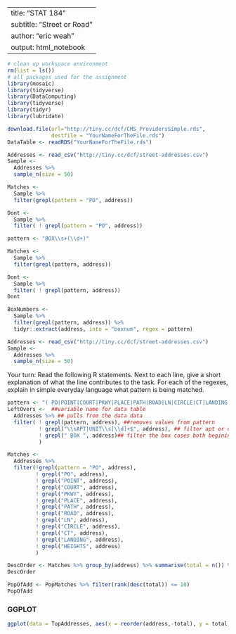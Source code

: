   
---
title: "STAT 184" 
subtitle: "Street or Road"
author: "eric weah"
output: html_notebook
---





```r
# clean up workspace environment
rm(list = ls())
# all packages used for the assignment
library(mosaic)
library(tidyverse)
library(DataComputing)
library(tidyverse)
library(tidyr)
library(lubridate)
```

```r
download.file(url="http://tiny.cc/dcf/CMS_ProvidersSimple.rds",
              destfile = "YourNameForTheFile.rds")
DataTable <- readRDS("YourNameForTheFile.rds")
```

```r
Addresses <- read_csv("http://tiny.cc/dcf/street-addresses.csv")
Sample <- 
  Addresses %>%
  sample_n(size = 50)

```

```r
Matches <- 
  Sample %>%
  filter(grepl(pattern = "PO", address))

```

```r
Dont <- 
  Sample %>%
  filter( ! grepl(pattern = "PO", address))
```

```r
pattern <- "BOX\\s+(\\d+)"

Matches <- 
  Sample %>% 
  filter(grepl(pattern, address))

Dont <-
  Sample %>%
  filter( ! grepl(pattern, address))
Dont

BoxNumbers <- 
  Sample %>%
  filter(grepl(pattern, address)) %>%
  tidyr::extract(address, into = "boxnum", regex = pattern)

```
```r
Addresses <- read_csv("http://tiny.cc/dcf/street-addresses.csv")
Sample <- 
  Addresses %>%
  sample_n(size = 50)

```
Your turn: Read the following R statements. Next to each line, give a short explanation of what the line contributes to the task. For each of the regexes, explain in simple everyday language what pattern is being matched.

```r
pattern <- "( PO|POINT|COURT|PKWY|PLACE|PATH|ROAD|LN|CIRCLE|CT|LANDING|HEIGHTS)" ## creates a pattern for leftovers
LeftOvers <-  ##variable name for data table  
  Addresses %>% ## pulls from the data data
  filter( ! grepl(pattern, address), ##removes values from pattern 
          ! grepl("\\sAPT|UNIT\\s[\\d]+$", address), ## filter apt or unit that are found at the end
          ! grepl(" BOX ", address)## filter the box cases both begining and end
          )
```

```r
Matches <-
  Addresses %>%
  filter(!grepl(pattern = "PO", address),
         ! grepl("PO", address),
         ! grepl("POINT", address),
         ! grepl("COURT", address),
         ! grepl("PKWY", address),
         ! grepl("PLACE", address),
         ! grepl("PATH", address),
         ! grepl("ROAD", address),
         ! grepl("LN", address),
         ! grepl("CIRCLE", address),
         ! grepl("CT", address),
         ! grepl("LANDING", address),
         ! grepl("HEIGHTS", address)
         )
```

```r
DescOrder <- Matches %>% group_by(address) %>% summarise(total = n()) %>% arrange(desc(total))
DescOrder
```
```r
PopOfAdd <- PopMatches %>% filter(rank(desc(total)) <= 10)
PopOfAdd
```
### GGPLOT
```r
ggplot(data = TopAddresses, aes(x = reorder(address,-total), y = total)) + geom_bar(stat = 'identity', position = 'stack', width = 0.9)
```
